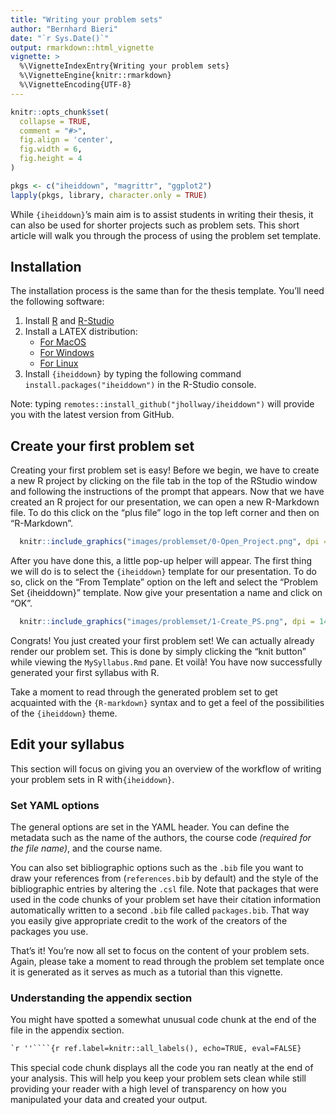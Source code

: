 ```yaml
---
title: "Writing your problem sets"
author: "Bernhard Bieri"
date: "`r Sys.Date()`"
output: rmarkdown::html_vignette
vignette: >
  %\VignetteIndexEntry{Writing your problem sets}
  %\VignetteEngine{knitr::rmarkdown}
  %\VignetteEncoding{UTF-8}
---
```


```r
knitr::opts_chunk$set(
  collapse = TRUE,
  comment = "#>",
  fig.align = 'center',
  fig.width = 6,
  fig.height = 4
)
```

```r
pkgs <- c("iheiddown", "magrittr", "ggplot2")
lapply(pkgs, library, character.only = TRUE)
```

While `{iheiddown}`'s main aim is to assist students in writing their thesis, it
can also be used for shorter projects such as problem sets. This short article
will walk you through the process of using the problem set template.

## Installation

The installation process is the same than for the thesis template. You'll need
the following software:

1. Install [R](https://cran.r-project.org) and [R-Studio](https://www.rstudio.com/)
2. Install a LATEX distribution:
    - [For MacOS](http://www.tug.org/mactex/)
    - [For Windows](https://miktex.org/)
    - [For Linux](https://www.tug.org/texlive/)
3. Install `{iheiddown}` by typing the following command
`install.packages("iheiddown") ` in the R-Studio console. 

Note: typing `remotes::install_github("jhollway/iheiddown")` will provide you
with the latest version from GitHub.

## Create your first problem set 

Creating your first problem set is easy! Before we begin, we have to create a
new R project by clicking on the file tab in the
top of the RStudio window and following the instructions of the prompt that
appears. Now that we have created an R project for our presentation, we can open
a new R-Markdown file. To do this click on the "plus file" logo in the top left
corner and then on "R-Markdown".

```r
  knitr::include_graphics("images/problemset/0-Open_Project.png", dpi = 144)
```

After you have done this, a little pop-up helper will appear. The first thing we
will do is to select the `{iheiddown}` template for our presentation. To do so,
click on the "From Template" option on the left and select the
"Problem Set {iheiddown}" template. Now give your presentation a name and click
on "OK".

```r
  knitr::include_graphics("images/problemset/1-Create_PS.png", dpi = 144)
```

Congrats! You just created your first problem set! We can actually already
render our problem set. This is done by simply clicking the "knit button"
while viewing the `MySyllabus.Rmd` pane. Et voilà! You have now successfully
generated your first syllabus with R.

Take a moment to read through the generated problem set to get acquainted
with the `{R-markdown}` syntax and to get a feel of the possibilities of the
`{iheiddown}` theme.

## Edit your syllabus

This section will focus on giving you an overview of the workflow of writing
your problem sets in R with`{iheiddown}`.

### Set YAML options

The general options are set in the YAML header. You can define the metadata such
as the name of the authors, the course code *(required for the file name)*, and
the course name.

You can also set bibliographic options such as the `.bib` file you want to draw
your references from (`references.bib` by default) and the style of the
bibliographic entries by altering the `.csl` file. Note that packages that were
used in the code chunks of your problem set have their citation information
automatically written to a second `.bib` file called `packages.bib`. That way
you easily give appropriate credit to the work of the creators of the packages
you use.

That's it! You're now all set to focus on the content of your problem sets.
Again, please take a moment to read through the problem set template once it
is generated as it serves as much as a tutorial than this vignette.

### Understanding the appendix section

You might have spotted a somewhat unusual code chunk at the end of the file in
the appendix section. 

````markdown
`r ''````{r ref.label=knitr::all_labels(), echo=TRUE, eval=FALSE}
````

This special code chunk displays all the code you ran neatly at the end of your
analysis. This will help you keep your problem sets clean while still providing
your reader with a high level of transparency on how you manipulated your data
and created your output.
